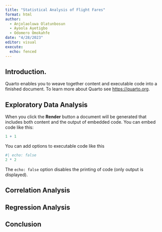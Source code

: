 ```yaml
---
title: "Statistical Analysis of Flight Fares"
format: html
author:   
  - Anjolaoluwa Olatunbosun   
  - Ayoola Ayetigbo
  - Odomero Omokahfe
date: "4/28/2023"
editor: visual
execute:
  echo: fenced
---
```


## Introduction.

Quarto enables you to weave together content and executable code into a finished document. To learn more about Quarto see <https://quarto.org>.

## Exploratory Data Analysis

When you click the **Render** button a document will be generated that includes both content and the output of embedded code. You can embed code like this:

```r
1 + 1
```

You can add options to executable code like this

```r
#| echo: false
2 * 2
```

The `echo: false` option disables the printing of code (only output is displayed).

## Correlation Analysis

## Regression Analysis

## Conclusion
